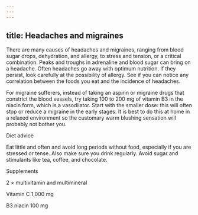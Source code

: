 ```yaml
---
---
---
```

title: Headaches and migraines
---




There are many causes of headaches and migraines, ranging from blood sugar drops, dehydration, and allergy, to stress and tension, or a critical combination. Peaks and troughs in adrenaline and blood sugar can bring on a headache. Often headaches go away with optimum nutrition. If they persist, look carefully at the possibility of allergy. See if you can notice any correlation between the foods you eat and the incidence of headaches.

For migraine sufferers, instead of taking an aspirin or migraine drugs that constrict the blood vessels, try taking 100 to 200 mg of vitamin B3 in the niacin form, which is a vasodilator. Start with the smaller dose: this will often stop or reduce a migraine in the early stages. It is best to do this at home in a relaxed environment so the customary warm blushing sensation will probably not bother you.





Diet advice


Eat little and often and avoid long periods without food, especially if you are stressed or tense. Also make sure you drink regularly. Avoid sugar and stimulants like tea, coffee, and chocolate.





Supplements


2 × multivitamin and multimineral

Vitamin C 1,000 mg

B3 niacin 100 mg